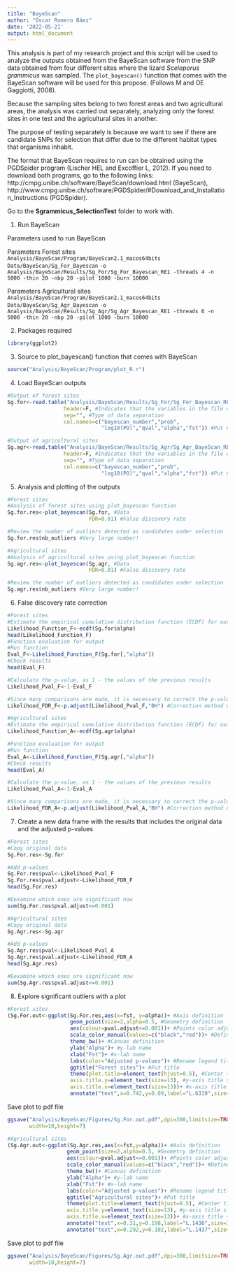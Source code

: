 ```yaml
---
title: "BayeScan"
author: "Óscar Romero Báez"
date: '2022-05-21'
output: html_document
---
```


This analysis is part of my research project and this script will be used to analyze the outputs obtained from the BayeScan software from the SNP data obtained from four different sites where the lizard *Sceloporus grammicus* was sampled. The `plot_bayescan()` function that comes with the BayeScan software will be used for this propose. (Follows M and OE Gaggiotti, 2008).

Because the sampling sites belong to two forest areas and two agricultural areas, the analysis was carried out separately, analyzing only the forest sites in one test and the agricultural sites in another.

The purpose of testing separately is because we want to see if there are candidate SNPs for selection that differ due to the different habitat types that organisms inhabit.

The format that BayeScan requires to run can be obtained using the PGDSpider program (Lischer HEL and Excoffier L, 2012). If you need to download both programs, go to the following links: http://cmpg.unibe.ch/software/BayeScan/download.html (BayeScan), http://www.cmpg.unibe.ch/software/PGDSpider/#Download_and_Installation_Instructions (PGDSpider).

Go to the **Sgrammicus_SelectionTest** folder to work with.

1) Run BayeScan

Parameters used to run BayeScan

Parameters Forest sites
`Analysis/BayeScan/Program/BayeScan2.1_macos64bits Data/BayeScan/Sg_For_Bayescan`
`-o Analysis/BayeScan/Results/Sg_For/Sg_For_Bayescan_RE1 -threads 4 -n 5000 -thin 20 -nbp 20 -pilot 1000 -burn 10000`

Parameters Agricultural sites
`Analysis/BayeScan/Program/BayeScan2.1_macos64bits Data/BayeScan/Sg_Agr_Bayescan` 
`-o Analysis/BayeScan/Results/Sg_Agr/Sg_Agr_Bayescan_RE1 -threads 6 -n 5000 -thin 20 -nbp 20 -pilot 1000 -burn 10000`

2) Packages required

```r
library(ggplot2)
```

3) Source to plot_bayescan() function that comes with BayeScan

```r
source("Analysis/BayeScan/Program/plot_R.r")
```

4) Load BayeScan outputs

```r
#Output of forest sites
Sg.for<-read.table("Analysis/BayeScan/Results/Sg_For/Sg_For_Bayescan_RE1_fst.txt", #File path
                  header=F, #Indicates that the variables in the file do not have names
                  sep="", #Type of data separation
                  col.names=c("bayescan_number","prob",
                              "log10(PO)","qval","alpha","fst")) #Put names to variables of file

#Output of agricultural sites
Sg.agr<-read.table("Analysis/BayeScan/Results/Sg_Agr/Sg_Agr_BayeScan_RE1_fst.txt",  #File path
                  header=F, #Indicates that the variables in the file do not have names
                  sep="", #Type of data separation
                  col.names=c("bayescan_number","prob",
                              "log10(PO)","qval","alpha","fst")) #Put names to variables of file
```

5) Analysis and plotting of the outputs

```r
#Forest sites
#Analysis of forest sites using plot_bayescan function
Sg.for.res<-plot_bayescan(Sg.for, #Data
                          FDR=0.01) #False discovery rate

#Review the number of outliers detected as candidates under selection
Sg.for.res$nb_outliers #Very large number!
```

```r
#Agricultural sites
#Analysis of agricultural sites using plot_bayescan function
Sg.agr.res<-plot_bayescan(Sg.agr, #Data
                          FDR=0.01) #False discovery rate

#Review the number of outliers detected as candidates under selection
Sg.agr.res$nb_outliers #Very large number!
```

6) False discovery rate correction

```r
#Forest sites
#Estimate the empirical cumulative distribution function (ECDF) for output
Likelihood_Function_F<-ecdf(Sg.for$alpha)
head(Likelihood_Function_F)
#Function evaluation for output
#Run function
Eval_F<-Likelihood_Function_F(Sg.for[,"alpha"]) 
#Check results
head(Eval_F)

#Calculate the p-value, as 1 - the values of the previous results
Likelihood_Pval_F<-1-Eval_F

#Since many comparisons are made, it is necessary to correct the p-values, which make with the function p.adjust
Likelihood_FDR_F<-p.adjust(Likelihood_Pval_F,"BH") #Correction method used, known as False Discovery Rate
```

```r
#Agricultural sites
#Estimate the empirical cumulative distribution function (ECDF) for output
Likelihood_Function_A<-ecdf(Sg.agr$alpha)

#Function evaluation for output
#Run function
Eval_A<-Likelihood_Function_F(Sg.agr[,"alpha"]) 
#Check results
head(Eval_A)

#Calculate the p-value, as 1 - the values of the previous results
Likelihood_Pval_A<-1-Eval_A

#Since many comparisons are made, it is necessary to correct the p-values, which make with the function p.adjust
Likelihood_FDR_A<-p.adjust(Likelihood_Pval_A,"BH") #Correction method used, known as False Discovery Rate
```


7) Create a new data frame with the results that includes the original data and the adjusted p-values

```r
#Forest sites
#Copy original data
Sg.For.res<-Sg.for 

#Add p-values
Sg.For.res$pval<-Likelihood_Pval_F
Sg.For.res$pval.adjust<-Likelihood_FDR_F
head(Sg.For.res)

#Eexamine which ones are significant now
sum(Sg.For.res$pval.adjust<=0.001)
```

```r
#Agricultural sites
#Copy original data
Sg.Agr.res<-Sg.agr 

#Add p-values
Sg.Agr.res$pval<-Likelihood_Pval_A
Sg.Agr.res$pval.adjust<-Likelihood_FDR_A
head(Sg.Agr.res)

#Eexamine which ones are significant now
sum(Sg.Agr.res$pval.adjust<=0.001)
```

8) Explore significant outliers with a plot

```r
#Forest sites
(Sg.For.out<-ggplot(Sg.For.res,aes(x=fst, y=alpha))+ #Axis definition
                    geom_point(size=2,alpha=0.5, #Geometry definition
                    aes(colour=pval.adjust<=0.001))+ #Points color adjusted to p-val.adjust
                    scale_color_manual(values=c("black","red"))+ #Define point colors
                    theme_bw()+ #Canvas definition
                    ylab("Alpha")+ #y-lab name
                    xlab("Fst")+ #x-lab name
                    labs(color="Adjusted p-values")+ #Rename legend title
                    ggtitle("Forest sites")+ #Put title
                    theme(plot.title=element_text(hjust=0.5), #Center title
                    axis.title.y=element_text(size=13), #y-axis title size
                    axis.title.x=element_text(size=13))+ #x-axis title size
                    annotate("text",x=0.742,y=0.09,label="L.6319",size=3)) #Add candidate SNP name
```

Save plot to pdf file

```r
ggsave("Analysis/BayeScan/Figures/Sg.For.out.pdf",dpi=300,limitsize=TRUE,
       width=10,height=7)
```

```r
#Agricultural sites
(Sg.Agr.out<-ggplot(Sg.Agr.res,aes(x=fst,y=alpha))+ #Axis definition
                   geom_point(size=2,alpha=0.5, #Geometry definition
                   aes(colour=pval.adjust<=0.001))+ #Points color adjusted to p-val.adjust
                   scale_color_manual(values=c("black","red"))+ #Define point colors
                   theme_bw()+ #Canvas definition
                   ylab("Alpha")+ #y-lab name
                   xlab("Fst")+ #x-lab name
                   labs(color="Adjusted p-values")+ #Rename legend title
                   ggtitle("Agricultural sites")+ #Put title
                   theme(plot.title=element_text(hjust=0.5), #Center title
                   axis.title.y=element_text(size=13), #y-axis title size
                   axis.title.x=element_text(size=13))+ #x-axis title size
                   annotate("text",x=0.31,y=0.198,label="L.1436",size=3)+ #Add candidate SNP name
                   annotate("text",x=0.292,y=0.102,label="L.1437",size=3)) #Add candidate SNP name
```

Save plot to pdf file

```r
ggsave("Analysis/BayeScan/Figures/Sg.Agr.out.pdf",dpi=300,limitsize=TRUE,
       width=10,height=7)
```
